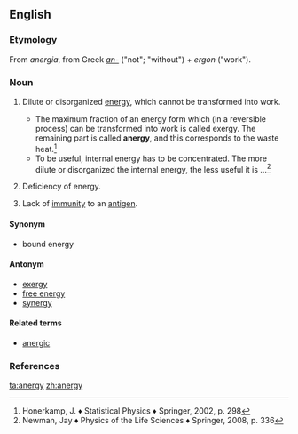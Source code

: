 ==English==

===Etymology===
From {{etyl|NL.|en}}  ''anergia'', from Greek ''[[an-#Etymology_3|an-]]'' ("not"; "without") + ''ergon'' ("work").

===Noun===
{{en-noun|~|anergies}}

# {{context|physics|lang=en}} Dilute or disorganized [[energy]], which cannot be transformed into work.
#*The maximum fraction of an energy form which (in a reversible process) can be transformed into work is called exergy. The remaining part is called '''anergy''', and this corresponds to the waste heat.<ref>Honerkamp, J. ♦ Statistical Physics ♦ Springer, 2002, p. 298</ref>
#*To be useful, internal energy has to be concentrated. The more dilute or disorganized the internal energy, the less useful it is ...<ref>Newman, Jay ♦ Physics of the Life Sciences ♦ Springer, 2008, p. 336</ref>
# {{context|pathology|lang=en}} Deficiency of energy.
# {{context|immunology|lang=en}} Lack of [[immunity]] to an [[antigen]].
====Synonym====
* bound energy

====Antonym====
* [[exergy]]
* [[free energy]]
* [[synergy]]

====Related terms====
* [[anergic]]

===References===
<references/>

[[ta:anergy]]
[[zh:anergy]]